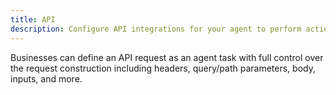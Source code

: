 ```yaml
---
title: API
description: Configure API integrations for your agent to perform actions
---
```


Businesses can define an API request as an agent task with full control over the request construction including headers, query/path parameters, body, inputs, and more.
